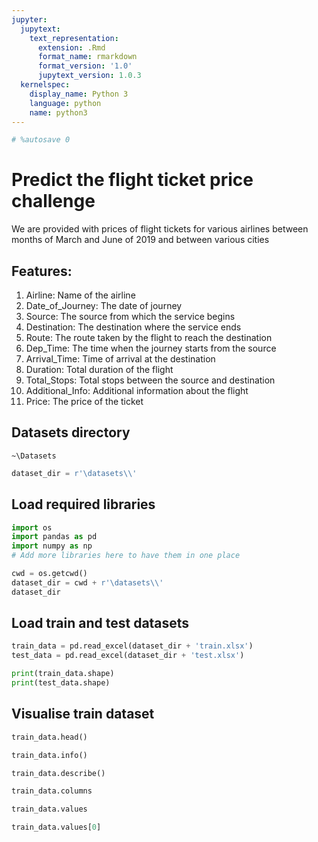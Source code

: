```yaml
---
jupyter:
  jupytext:
    text_representation:
      extension: .Rmd
      format_name: rmarkdown
      format_version: '1.0'
      jupytext_version: 1.0.3
  kernelspec:
    display_name: Python 3
    language: python
    name: python3
---
```


```python
# %autosave 0
```

# Predict the flight ticket price challenge


We are provided with prices of flight tickets for various airlines between months of March and June of 2019 and between various cities


## Features:
1. Airline: Name of the airline
2. Date_of_Journey: The date of journey
3. Source: The source from which the service begins
4. Destination: The destination where the service ends
5. Route: The route taken by the flight to reach the destination
6. Dep_Time: The time when the journey starts from the source
7. Arrival_Time: Time of arrival at the destination
8. Duration: Total duration of the flight
9. Total_Stops: Total stops between the source and destination
10. Additional_Info: Additional information about the flight
11. Price: The price of the ticket


## Datasets directory
` ~\Datasets`

```python
dataset_dir = r'\datasets\\'
```

## Load required libraries

```python
import os
import pandas as pd
import numpy as np
# Add more libraries here to have them in one place
```

```python
cwd = os.getcwd()
dataset_dir = cwd + r'\datasets\\'
dataset_dir
```

## Load train and test datasets

```python
train_data = pd.read_excel(dataset_dir + 'train.xlsx')
test_data = pd.read_excel(dataset_dir + 'test.xlsx')

print(train_data.shape)
print(test_data.shape)
```

## Visualise train dataset

```python
train_data.head()
```

```python
train_data.info()
```

```python
train_data.describe()
```

```python
train_data.columns
```

```python
train_data.values
```

```python
train_data.values[0]
```

```python

```
